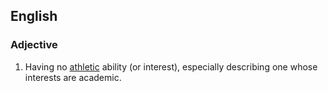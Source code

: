 ==English==

===Adjective===
{{en-adj}}
# Having no [[athletic]] ability (or interest), especially describing one whose interests are academic.